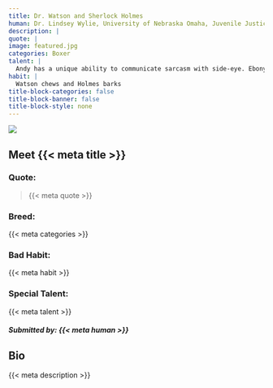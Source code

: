 ```yaml
---
title: Dr. Watson and Sherlock Holmes
human: Dr. Lindsey Wylie, University of Nebraska Omaha, Juvenile Justice Institute
description: |
quote: |
image: featured.jpg
categories: Boxer
talent: |
  Andy has a unique ability to communicate sarcasm with side-eye. Ebony makes everyone she meets feel special and loved.
habit: |
  Watson chews and Holmes barks
title-block-categories: false
title-block-banner: false
title-block-style: none
---
```


::: grid
::: {#about-pet-text .g-col-12 .g-col-md-6}
![](featured.jpg){.lightbox}
:::

::: {.g-col-12 .g-col-md-6}
::: {simple-info}
# Meet {{< meta title >}}

### Quote: 

> {{< meta quote >}}

### Breed:

{{< meta categories >}}

### Bad Habit:

{{< meta habit >}}

### Special Talent:

{{< meta talent >}}
:::
:::
:::

##### Submitted by: {{< meta human >}}

## Bio

{{< meta description >}}

